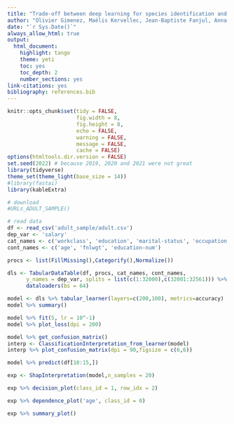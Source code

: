 ```yaml
---
title: "Trade-off between deep learning for species identification and inference about predator-prey co-occurrence: Reproducible `R` workflow integrating models in computer vision and ecological statistics"
author: "Olivier Gimenez, Maëlis Kervellec, Jean-Baptiste Fanjul, Anna Chaine, Lucile Marescot, Yoann Bollet, Christophe Duchamp"
date: "`r Sys.Date()`"
always_allow_html: true
output:
  html_document:
    highlight: tango
    theme: yeti
    toc: yes
    toc_depth: 2
    number_sections: yes
link-citations: yes
bibliography: references.bib
---
```


```r
knitr::opts_chunk$set(tidy = FALSE, 
                      fig.width = 8, 
                      fig.height = 8, 
                      echo = FALSE,
                      warning = FALSE,
                      message = FALSE,
                      cache = FALSE)
options(htmltools.dir.version = FALSE)
set.seed(2022) # because 2019, 2020 and 2021 were not great
library(tidyverse)
theme_set(theme_light(base_size = 14))
#library(fastai)
library(kableExtra)
```

```r
# download
#URLs_ADULT_SAMPLE()

# read data
df <- read_csv('adult_sample/adult.csv')
dep_var <- 'salary'
cat_names <- c('workclass', 'education', 'marital-status', 'occupation', 'relationship', 'race')
cont_names <- c('age', 'fnlwgt', 'education-num')
```


```r
procs <- list(FillMissing(),Categorify(),Normalize())

dls <- TabularDataTable(df, procs, cat_names, cont_names,
      y_names = dep_var, splits = list(c(1:32000),c(32001:32561))) %>%
      dataloaders(bs = 64)

model <- dls %>% tabular_learner(layers=c(200,100), metrics=accuracy)
model %>% summary()

model %>% fit(5, lr = 10^-1)
model %>% plot_loss(dpi = 200)

model %>% get_confusion_matrix()
interp <- ClassificationInterpretation_from_learner(model)
interp %>% plot_confusion_matrix(dpi = 90,figsize = c(6,6))

model %>% predict(df[10:15,])

exp <- ShapInterpretation(model,n_samples = 20)

exp %>% decision_plot(class_id = 1, row_idx = 2)

exp %>% dependence_plot('age', class_id = 0)

exp %>% summary_plot()
```

